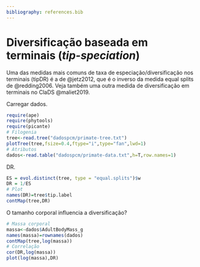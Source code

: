 ```yaml
---
bibliography: references.bib
---
```


# Diversificação baseada em terminais (*tip-speciation*)

Uma das medidas mais comuns de taxa de especiação/diversificação nos terminais (tipDR) é a de @jetz2012, que é o inverso da medida equal splits de @redding2006. Veja também uma outra medida de diversificação em terminais no ClaDS @maliet2019.

Carregar dados.

```r
require(ape)
require(phytools)
require(picante)
# Filogenia
tree<-read.tree("dadospcm/primate-tree.txt")
plotTree(tree,fsize=0.4,ftype="i",type="fan",lwd=1)
# Atributos
dados<-read.table("dadospcm/primate-data.txt",h=T,row.names=1)
```

DR.

```r
ES = evol.distinct(tree, type = "equal.splits")$w
DR = 1/ES
# Plot
names(DR)=tree$tip.label
contMap(tree,DR)
```

O tamanho corporal influencia a diversificação?

```r
# Massa corporal
massa<-dados$AdultBodyMass_g
names(massa)=rownames(dados)
contMap(tree,log(massa))
# Correlação
cor(DR,log(massa))
plot(log(massa),DR)
```
